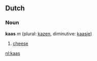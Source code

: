 ==Dutch==
===Noun===
'''kaas''' ''m'' (plural: [[kazen]], diminutive: [[kaasje]])

# [[cheese]]

[[nl:kaas]]